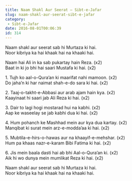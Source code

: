 ```yaml
---
title: Naam Shakl Aur Seerat – Sibt-e-Jafar
slug: naam-shakl-aur-seerat-sibt-e-jafar
category:
 - Sibt-e-Jafar
date: 2016-08-01T00:06:39
id: 314
---
```


<p>Naam shakl aur seerat sab hi Murtaza ki hai.<br />
Noor kibriya ka hai khaak hai na khaaki hai.</p>
<p>Naam hai Ali in ka sab pukartay hain Reza. (x2)<br />
Baat in ki jo bhi hai saari Mustafa ki hai. (x2)</p>
<p>1. Tujh ko aal-o-Qura’an ki maarifat nahi mamoon. (x2)<br />
Do jaha’n ki har naimat shah-e-do sara ki hai. (x2)</p>
<p>2. Taaj-o-takht-e-Abbasi aur arab ajam hain kya. (x2)<br />
Kaayinaat hi saari jab Ali Reza ki hai. (x2)</p>
<p>3. Dair to lagi hogi mostarad hui na kabhi. (x2)<br />
Aap ke waseelay se jab kabhi dua ki hai. (x2)</p>
<p>4. Hum pohanch ke Mashhad mein aur kya dua kartay. (x2)<br />
Manqibat ki surat mein arz-e-modda’aa ki hai. (x2)</p>
<p>5. Mubtila-e-hirs-o-hawas aur na khaayif-e-mehshar. (x2)<br />
Hum pa khaas nazr-e-karam Bibi Fatima ki hai. (x2)</p>
<p>6. Jis mein baala dasti hai ab bhi Aal-o-Qura’an ki. (x2)<br />
Aik hi wo dunya mein mumlikat Reza ki hai. (x2)</p>
<p>Naam shakl aur seerat sab hi Murtaza ki hai.<br />
Noor kibriya ka hai khaak hai na khaaki hai.</p>